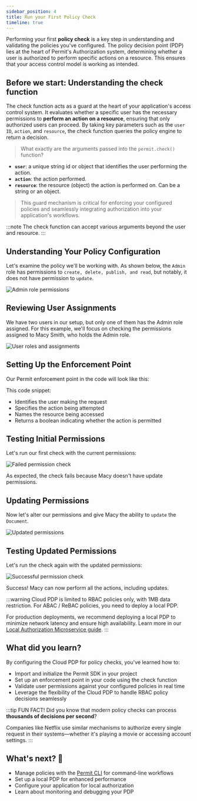 ```yaml
---
sidebar_position: 4
title: Run your First Policy Check
timeline: true
---
```


Performing your first **policy check** is a key step in understanding and validating the policies you've configured.
The policy decision point (PDP) lies at the heart of Permit's Authorization system, determining whether a user is authorized
to perform specific actions on a resource. This ensures that your access control model is working as intended.


## Before we start: Understanding the check function

The check function acts as a guard at the heart of your application's access control system. It evaluates whether a specific user
has the necessary permissions to **perform an action on a resource**, ensuring that only authorized users can proceed. By taking key
parameters such as the `user ID`, `action`, and `resource`, the check function queries the policy engine to return a decision.

> What exactly are the arguments passed into the `permit.check()` function?

- **`user`**: a unique string id or object that identifies the user performing the action.
- **`action`**: the action performed.
- **`resource`**: the resource (object) the action is performed on. Can be a string or an object.

<CodeBlock folderPath="/walkthroughs/first-policy-check/check-function" />

> This guard mechanism is critical for enforcing your configured policies and seamlessly integrating authorization into your
> application's workflows.

:::note
The check function can accept various arguments beyond the user and resource.
:::

<TimelineWrapper>
<TimelineStep>

## Understanding Your Policy Configuration

Let's examine the policy we'll be working with. As shown below, the `Admin` role has permissions to `create, delete, publish, and read`, but notably, it does not have permission to `update`.

<img
  src="/img/updated/walkthroughs/first-policy-check/permissions-false.png"
  alt="Admin role permissions"
  data-zoomable
/>

</TimelineStep>
<TimelineStep>

## Reviewing User Assignments

We have two users in our setup, but only one of them has the Admin role assigned. For this example, we'll focus on checking the permissions assigned to Macy Smith, who holds the Admin role.

<img
  src="/img/updated/walkthroughs/first-policy-check/users-and-roles.png"
  alt="User roles and assignments"
  data-zoomable
/>

</TimelineStep>
<TimelineStep>

## Setting Up the Enforcement Point

Our Permit enforcement point in the code will look like this:

<CodeBlock folderPath="/walkthroughs/first-policy-check/check-function-false" />

This code snippet:

- Identifies the user making the request
- Specifies the action being attempted
- Names the resource being accessed
- Returns a boolean indicating whether the action is permitted

</TimelineStep>
<TimelineStep>

## Testing Initial Permissions

Let's run our first check with the current permissions:

<img
  src="/img/updated/walkthroughs/first-policy-check/audit-log-fail.png"
  alt="Failed permission check"
  data-zoomable
/>

As expected, the check fails because Macy doesn't have update permissions.

</TimelineStep>
<TimelineStep>

## Updating Permissions

Now let's alter our permissions and give Macy the ability to `update` the `Document`.

<img
  src="/img/updated/walkthroughs/first-policy-check/permissions-true.png"
  alt="Updated permissions"
  data-zoomable
/>

</TimelineStep>
<TimelineStep>

## Testing Updated Permissions

Let's run the check again with the updated permissions:

<CodeBlock folderPath="/walkthroughs/first-policy-check/check-function-true" />

<img
  src="/img/updated/walkthroughs/first-policy-check/audit-log-pass.png"
  alt="Successful permission check"
  data-zoomable
/>

Success! Macy can now perform all the actions, including updates.

:::warning
Cloud PDP is limited to RBAC policies only, with 1MB data restriction. For ABAC / ReBAC policies, you need to deploy a local PDP.

For production deployments, we recommend deploying a local PDP to minimize network latency and ensure high availability. Learn more in our [Local Authorization Microservice guide](/overview/local-authorization-microservice).
:::

</TimelineStep>
</TimelineWrapper>

## What did you learn?

By configuring the Cloud PDP for policy checks, you've learned how to:

- Import and initialize the Permit SDK in your project
- Set up an enforcement point in your code using the check function
- Validate user permissions against your configured policies in real time
- Leverage the flexibility of the Cloud PDP to handle RBAC policy decisions seamlessly

:::tip FUN FACT!
Did you know that modern policy checks can process **thousands of decisions per second**?

Companies like Netflix use similar mechanisms to authorize every single request in their systems—whether it's playing a movie or accessing account settings.
:::

<WhatsNext progress={40} customText="Amazing! You've mastered cloud policy checks.">
  <h2>What's next? 🎉</h2>
  <ul>
    <li>Manage policies with the <a href="/overview/permit-cli-quickstart">Permit CLI</a> for command-line workflows</li>
    <li>Set up a local PDP for enhanced performance</li>
    <li>Configure your application for local authorization</li>
    <li>Learn about monitoring and debugging your PDP</li>
  </ul>
</WhatsNext>
